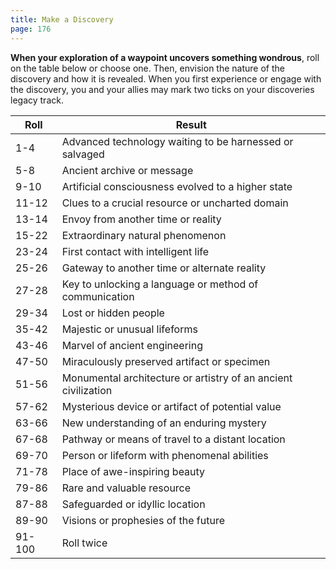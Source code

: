 ```yaml
---
title: Make a Discovery
page: 176
---
```


**When your exploration of a waypoint uncovers something wondrous**, roll on the table below or choose one. Then, envision the nature of the discovery and how it is revealed. When you first experience or engage with the discovery, you and your allies may mark two ticks on your discoveries legacy track.

| Roll   | Result                                                         |
| ------ | -------------------------------------------------------------- |
| 1-4    | Advanced technology waiting to be harnessed or salvaged        |
| 5-8    | Ancient archive or message                                     |
| 9-10   | Artificial consciousness evolved to a higher state             |
| 11-12  | Clues to a crucial resource or uncharted domain                |
| 13-14  | Envoy from another time or reality                             |
| 15-22  | Extraordinary natural phenomenon                               |
| 23-24  | First contact with intelligent life                            |
| 25-26  | Gateway to another time or alternate reality                   |
| 27-28  | Key to unlocking a language or method of communication         |
| 29-34  | Lost or hidden people                                          |
| 35-42  | Majestic or unusual lifeforms                                  |
| 43-46  | Marvel of ancient engineering                                  |
| 47-50  | Miraculously preserved artifact or specimen                    |
| 51-56  | Monumental architecture or artistry of an ancient civilization |
| 57-62  | Mysterious device or artifact of potential value               |
| 63-66  | New understanding of an enduring mystery                       |
| 67-68  | Pathway or means of travel to a distant location               |
| 69-70  | Person or lifeform with phenomenal abilities                   |
| 71-78  | Place of awe-inspiring beauty                                  |
| 79-86  | Rare and valuable resource                                     |
| 87-88  | Safeguarded or idyllic location                                |
| 89-90  | Visions or prophesies of the future                            |
| 91-100 | Roll twice                                                     |
